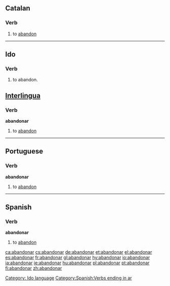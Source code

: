 ==Catalan==
===Verb===
# to [[abandon]]

----

==Ido==
===Verb===
# to abandon.
[[Category: Ido language]]


==[[Interlingua]]==
===Verb===
'''abandonar'''

# to [[abandon]]

----

==Portuguese==
===Verb===
'''abandonar'''

# to [[abandon]]

----

==Spanish==
===Verb===
'''abandonar'''

# to [[abandon]]

{{W.es.v.conj.ar|abandon}}

[[Category:Spanish:Verbs ending in ar]]

[[ca:abandonar]]
[[cs:abandonar]]
[[de:abandonar]]
[[et:abandonar]]
[[el:abandonar]]
[[es:abandonar]]
[[fr:abandonar]]
[[gl:abandonar]]
[[hy:abandonar]]
[[io:abandonar]]
[[ia:abandonar]]
[[ie:abandonar]]
[[hu:abandonar]]
[[pl:abandonar]]
[[pt:abandonar]]
[[fi:abandonar]]
[[zh:abandonar]]